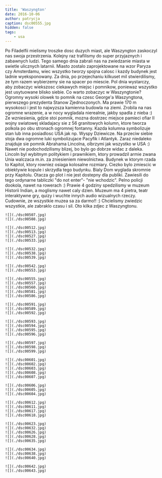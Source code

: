 ```yaml
---
title: 'Waszyngton'
date: 2016-10-06
author: patrycja
caption: dsc00555.jpg
hidden: false
tags: 
    - usa
---
```


Po Filadelfii mielismy troszke dosc duzych miast, ale Waszyngton zaskoczyl nas swoja przestrzenia. Kolejny raz trafilismy do super przyjaznych i zabawnych ludzi. Tego samego dnia zabrali nas na zwiedzanie miasta w swietle ulicznych latarnii. Miasto zostalo zaprojektowane na wzor Paryza czy Amsterdamu, wiec wszystko tworzy spojna calosc i kazdy budynek jest ladnie wyeksponowany. 
Za dnia, po przejechaniu kilkuset mil stwierdilismy, ze tym razem wybierzemy sie na spacer po miescie. Pol dnia wystarczy, aby zobaczyc wiekszosc ciekawych miejsc i pomnikow, poniewaz wszystko jest usytuowane blisko siebie. Co warto zobaczyc w Waszyngtonie? 
Ogromny wysoki olowek to pomnik na czesc George'a Waszyngtona, pierwszego prezydenta Stanow Zjednoczonych. Ma prawie 170 m wysokosci i jest to najwyzsza kamienna budowla na ziemi. Zrobila na nas ogromne wrazenie, a w nocy wygladala nierealnie, jakby spadla z nieba :) 
Ze wzniesienia, gdzie stoi pomnik, mozna dostrzec miejsce pamieci ofiar II wojny swiatowej skladajacy sie z 56 granitowych kolumn, ktore tworza polkola po obu stronach ogromnej fontanny. Kazda kolumna symbolizuje stan lub inna posiadlosc USA jak np. Wyspy Dziewicze. Na przeciw siebie stoja dwa ogromne luki symbolizujace Pacyfik i Atlantyk. 
Zaraz niedaleko znajduje sie pomnik Abrahama Lincolna, olbrzymi jak wszystko w USA :) Nawet nie podochodzilismy blizej, bo bylo go dobrze widac z daleka. Lincoln byl wybitnym politykiem i prawnikiem, ktory prowadzil armie zwana Unia walczaca m.in. za zniesieniem niewolnictwa. 
Budynek w ktorym rzada to Kapitol, ktory rowniez osiaga kolosalne rozmiary. Ciezko bylo zmiescic w obiektywie kopule i skrzydla tego budynku. Bialy Dom wyglada skromnie przy Kapitolu. Otacza go plot i nie jest dostepny dla publiki. Zawiesili do tego ordynarne tabliczki "do not enter"- "nie wchodzic". Pelno policji dookola, nawet na rowerach :) 
Prawie 4 godziny spedzilismy w muzeum Historii Indian, a moglismy nawet caly dzien. Muzeum ma 4 pietra, teatr interaktywne gry, quizy i wuchte innych audio wizualnych rzeczy. Cudownie, ze wszystkie muzea sa za darmo!! :) Chcielismy zwiedzic wszystkie, ale zabraklo czasu i sil. Oto kilka zdjec z Waszyngtonu.

```grid|2
![](./dsc00507.jpg)
![](./dsc00508.jpg)
```
```grid|4
![](./dsc00512.jpg)
![](./dsc00513.jpg)
![](./dsc00527.jpg)
![](./dsc00533.jpg)
```
```grid|3
![](./dsc00532.jpg)
![](./dsc00538.jpg)
![](./dsc00539.jpg)
```
```grid|2
![](./dsc00542.jpg)
![](./dsc00553.jpg)
```
```grid|5
![](./dsc00555.jpg)
![](./dsc00557.jpg)
![](./dsc00560.jpg)
![](./dsc00581.jpg)
![](./dsc00586.jpg)
```
```grid|3
![](./dsc00591.jpg)
![](./dsc00589.jpg)
![](./dsc00592.jpg)
```
```grid|4
![](./dsc00593.jpg)
![](./dsc00594.jpg)
![](./dsc00595.jpg)
![](./dsc00596.jpg)
```
```grid|3
![](./dsc00597.jpg)
![](./dsc00598.jpg)
![](./dsc00599.jpg)
```
```grid|5
![](./dsc00601.jpg)
![](./dsc00602.jpg)
![](./dsc00603.jpg)
![](./dsc00608.jpg)
![](./dsc00607.jpg)
```
```grid|3
![](./dsc00606.jpg)
![](./dsc00605.jpg)
![](./dsc00604.jpg)
```
```grid|4
![](./dsc00612.jpg)
![](./dsc00611.jpg)
![](./dsc00617.jpg)
![](./dsc00618.jpg)
```
```grid|5
![](./dsc00623.jpg)
![](./dsc00632.jpg)
![](./dsc00626.jpg)
![](./dsc00628.jpg)
![](./dsc00635.jpg)
```
```grid|3
![](./dsc00634.jpg)
![](./dsc00638.jpg)
![](./dsc00640.jpg)
```
```grid|2
![](./dsc00642.jpg)
![](./dsc00643.jpg)
```